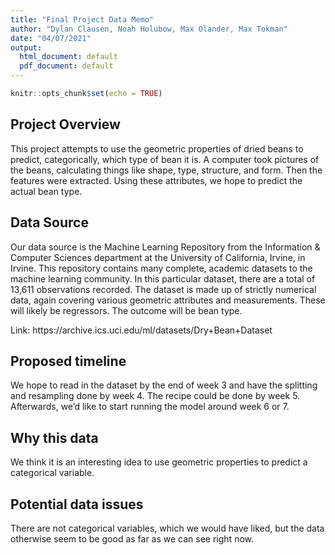```yaml
---
title: "Final Project Data Memo"
author: "Dylan Clausen, Noah Holubow, Max Olander, Max Tokman"
date: "04/07/2021"
output:
  html_document: default
  pdf_document: default
---
```


```r
knitr::opts_chunk$set(echo = TRUE)
```

## Project Overview
This project attempts to use the geometric properties of dried beans to predict, categorically, which type of bean it is. A computer took pictures of the beans, calculating things like shape, type, structure, and form. Then the features were extracted. Using these attributes, we hope to predict the actual bean type.

## Data Source
Our data source is the Machine Learning Repository from the Information & Computer Sciences department at the University of California, Irvine, in Irvine. This repository contains many complete, academic datasets to the machine learning community. In this particular dataset, there are a total of 13,611 observations recorded. The dataset is made up of strictly numerical data, again covering various geometric attributes and measurements. These will likely be regressors. The outcome will be bean type.

Link: https://archive.ics.uci.edu/ml/datasets/Dry+Bean+Dataset

## Proposed timeline
We hope to read in the dataset by the end of week 3 and have the splitting and resampling done by week 4. The recipe could be done by week 5. Afterwards, we'd like to start running the model around week 6 or 7.

## Why this data
We think it is an interesting idea to use geometric properties to predict a categorical variable.

## Potential data issues
There are not categorical variables, which we would have liked, but the data otherwise seem to be good as far as we can see right now.